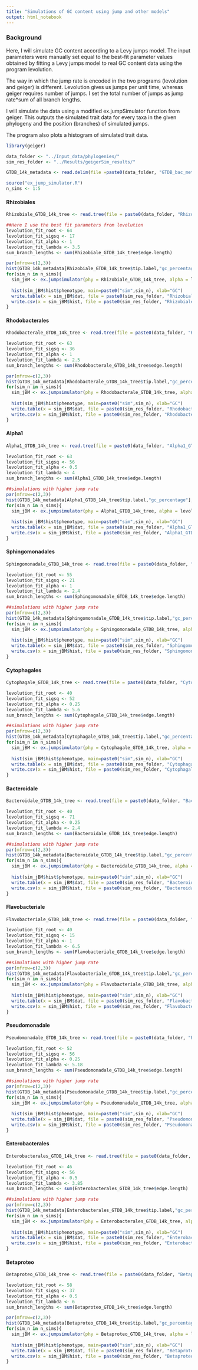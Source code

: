 ```yaml
---
title: "Simulations of GC content using jump and other models"
output: html_notebook
---
```


### Background
Here, I will simulate GC content according to a Levy jumps model. The input parameters were manually set equal to the best-fit parameter values obtained by fitting a Levy jumps model to real GC content data using the program levolution.

The way in which the jump rate is encoded in the two programs (levolution and geiger) is different. Levolution gives us jumps per unit time, whereas geiger requires number of jumps. I set the total number of jumps as jump rate*sum of all branch lengths.

I will simulate the data using a modified ex.jumpSimulator function from geiger. This outputs the simulated trait data for every taxa in the given phylogeny and the position (branches) of simulated jumps.

The program also plots a histogram of simulated trait data.

```r
library(geiger)

data_folder <- "../Input_data/phylogenies/"
sim_res_folder <- "../Results/geigerSim_results/"

GTDB_14k_metadata <- read.delim(file =paste0(data_folder, "GTDB_bac_metadata_r80_pruned0.01.tsv"), header = T, row.names = 1, stringsAsFactors = F)

source("ex_jump_simulator.R")
n_sims <- 1:5
```

#### Rhizobiales
```r
Rhizobiale_GTDB_14k_tree <- read.tree(file = paste0(data_folder, "Rhizobiale_GTDB_14k_tree.newick"))

##Here I use the best fit parameters from levolution 
levolution_fit_root <- 64
levolution_fit_sigsq <- 17
levolution_fit_alpha <- 1
levolution_fit_lambda <- 3.5
sum_branch_lengths <- sum(Rhizobiale_GTDB_14k_tree$edge.length)

par(mfrow=c(2,3))
hist(GTDB_14k_metadata[Rhizobiale_GTDB_14k_tree$tip.label,"gc_percentage"], main="actual", xlab="GC")
for(sim_n in n_sims){
  sim_jBM <- ex.jumpsimulator(phy = Rhizobiale_GTDB_14k_tree, alpha = levolution_fit_root, sigmasq.brown = levolution_fit_sigsq, sigmasq.jump = levolution_fit_alpha*levolution_fit_sigsq, jumps = levolution_fit_lambda*sum_branch_lengths)
  
  hist(sim_jBM$hist$phenotype, main=paste0("sim",sim_n), xlab="GC")
  write.table(x = sim_jBM$dat, file = paste0(sim_res_folder, "Rhizobiale_GTDB_14k_GC_config1_alpha1_geigerSim", sim_n, ".traits"), quote = F, row.names = T, col.names = F, sep = "\t")
  write.csv(x = sim_jBM$hist, file = paste0(sim_res_folder, "Rhizobiale_GTDB_14k_GC_config1_alpha1_geigerSim", sim_n, ".details"), quote = F, row.names = F)
}
```

#### Rhodobacterales
```r
Rhodobacterale_GTDB_14k_tree <- read.tree(file = paste0(data_folder, "Rhodobacterale_GTDB_14k_tree.newick"))

levolution_fit_root <- 63
levolution_fit_sigsq <- 36
levolution_fit_alpha <- 1
levolution_fit_lambda <- 2.5
sum_branch_lengths <- sum(Rhodobacterale_GTDB_14k_tree$edge.length)

par(mfrow=c(2,3))
hist(GTDB_14k_metadata[Rhodobacterale_GTDB_14k_tree$tip.label,"gc_percentage"], main="actual", xlab="GC")
for(sim_n in n_sims){
  sim_jBM <- ex.jumpsimulator(phy = Rhodobacterale_GTDB_14k_tree, alpha = levolution_fit_root, sigmasq.brown = levolution_fit_sigsq, sigmasq.jump = levolution_fit_alpha*levolution_fit_sigsq, jumps = levolution_fit_lambda*sum_branch_lengths)
  
  hist(sim_jBM$hist$phenotype, main=paste0("sim",sim_n), xlab="GC")
  write.table(x = sim_jBM$dat, file = paste0(sim_res_folder, "Rhodobacterale_GTDB_14k_GC_config1_alpha1_geigerSim", sim_n, ".traits"), quote = F, row.names = T, col.names = F, sep = "\t")
  write.csv(x = sim_jBM$hist, file = paste0(sim_res_folder, "Rhodobacterale_GTDB_14k_GC_config1_alpha1_geigerSim", sim_n, ".details"), quote = F, row.names = F)
}
```

#### Alpha1
```r
Alpha1_GTDB_14k_tree <- read.tree(file = paste0(data_folder, "Alpha1_GTDB_14k_tree.newick"))

levolution_fit_root <- 63
levolution_fit_sigsq <- 56
levolution_fit_alpha <- 0.5
levolution_fit_lambda <- 4
sum_branch_lengths <- sum(Alpha1_GTDB_14k_tree$edge.length)

##simulations with higher jump rate
par(mfrow=c(2,3))
hist(GTDB_14k_metadata[Alpha1_GTDB_14k_tree$tip.label,"gc_percentage"], main="actual", xlab="GC")
for(sim_n in n_sims){
  sim_jBM <- ex.jumpsimulator(phy = Alpha1_GTDB_14k_tree, alpha = levolution_fit_root, sigmasq.brown = levolution_fit_sigsq, sigmasq.jump = levolution_fit_alpha*levolution_fit_sigsq, jumps = levolution_fit_lambda*sum_branch_lengths)
  
  hist(sim_jBM$hist$phenotype, main=paste0("sim",sim_n), xlab="GC")
  write.table(x = sim_jBM$dat, file = paste0(sim_res_folder, "Alpha1_GTDB_14k_GC_config1_alpha",levolution_fit_alpha,"_geigerSim", sim_n, ".traits"), quote = F, row.names = T, col.names = F, sep = "\t")
  write.csv(x = sim_jBM$hist, file = paste0(sim_res_folder, "Alpha1_GTDB_14k_GC_config1_alpha",levolution_fit_alpha,"_geigerSim", sim_n, ".details"), quote = F, row.names = F)
}
```

#### Sphingomonadales
```r
Sphingomonadale_GTDB_14k_tree <- read.tree(file = paste0(data_folder, "Sphingomonadale_GTDB_14k_tree.newick"))

levolution_fit_root <- 55
levolution_fit_sigsq <- 21
levolution_fit_alpha <- 1
levolution_fit_lambda <- 2.4
sum_branch_lengths <- sum(Sphingomonadale_GTDB_14k_tree$edge.length)

##simulations with higher jump rate
par(mfrow=c(2,3))
hist(GTDB_14k_metadata[Sphingomonadale_GTDB_14k_tree$tip.label,"gc_percentage"], main="actual", xlab="GC")
for(sim_n in n_sims){
  sim_jBM <- ex.jumpsimulator(phy = Sphingomonadale_GTDB_14k_tree, alpha = levolution_fit_root, sigmasq.brown = levolution_fit_sigsq, sigmasq.jump = levolution_fit_alpha*levolution_fit_sigsq, jumps = levolution_fit_lambda*sum_branch_lengths)
  
  hist(sim_jBM$hist$phenotype, main=paste0("sim",sim_n), xlab="GC")
  write.table(x = sim_jBM$dat, file = paste0(sim_res_folder, "Sphingomonadale_GTDB_14k_GC_config1_alpha1_geigerSim", sim_n, ".traits"), quote = F, row.names = T, col.names = F, sep = "\t")
  write.csv(x = sim_jBM$hist, file = paste0(sim_res_folder, "Sphingomonadale_GTDB_14k_GC_config1_alpha1_geigerSim", sim_n, ".details"), quote = F, row.names = F)
}
```

#### Cytophagales
```r
Cytophagale_GTDB_14k_tree <- read.tree(file = paste0(data_folder, "Cytophagale_GTDB_14k_tree.newick"))

levolution_fit_root <- 40
levolution_fit_sigsq <- 52
levolution_fit_alpha <- 0.25
levolution_fit_lambda <- 5.6
sum_branch_lengths <- sum(Cytophagale_GTDB_14k_tree$edge.length)

##simulations with higher jump rate
par(mfrow=c(2,3))
hist(GTDB_14k_metadata[Cytophagale_GTDB_14k_tree$tip.label,"gc_percentage"], main="actual", xlab="GC")
for(sim_n in n_sims){
  sim_jBM <- ex.jumpsimulator(phy = Cytophagale_GTDB_14k_tree, alpha = levolution_fit_root, sigmasq.brown = levolution_fit_sigsq, sigmasq.jump = levolution_fit_alpha*levolution_fit_sigsq, jumps = levolution_fit_lambda*sum_branch_lengths)
  
  hist(sim_jBM$hist$phenotype, main=paste0("sim",sim_n), xlab="GC")
  write.table(x = sim_jBM$dat, file = paste0(sim_res_folder, "Cytophagale_GTDB_14k_GC_config1_alpha",levolution_fit_alpha,"_geigerSim", sim_n, ".traits"), quote = F, row.names = T, col.names = F, sep = "\t")
  write.csv(x = sim_jBM$hist, file = paste0(sim_res_folder, "Cytophagale_GTDB_14k_GC_config1_alpha",levolution_fit_alpha,"_geigerSim", sim_n, ".details"), quote = F, row.names = F)
}
```

#### Bacteroidale
```r
Bacteroidale_GTDB_14k_tree <- read.tree(file = paste0(data_folder, "Bacteroidale_GTDB_14k_tree.newick"))

levolution_fit_root <- 40
levolution_fit_sigsq <- 71
levolution_fit_alpha <- 0.25
levolution_fit_lambda <- 2.4
sum_branch_lengths <- sum(Bacteroidale_GTDB_14k_tree$edge.length)

##simulations with higher jump rate
par(mfrow=c(2,3))
hist(GTDB_14k_metadata[Bacteroidale_GTDB_14k_tree$tip.label,"gc_percentage"], main="actual", xlab="GC")
for(sim_n in n_sims){
  sim_jBM <- ex.jumpsimulator(phy = Bacteroidale_GTDB_14k_tree, alpha = levolution_fit_root, sigmasq.brown = levolution_fit_sigsq, sigmasq.jump = levolution_fit_alpha*levolution_fit_sigsq, jumps = levolution_fit_lambda*sum_branch_lengths)
  
  hist(sim_jBM$hist$phenotype, main=paste0("sim",sim_n), xlab="GC")
  write.table(x = sim_jBM$dat, file = paste0(sim_res_folder, "Bacteroidale_GTDB_14k_GC_config1_alpha",levolution_fit_alpha,"_geigerSim", sim_n, ".traits"), quote = F, row.names = T, col.names = F, sep = "\t")
  write.csv(x = sim_jBM$hist, file = paste0(sim_res_folder, "Bacteroidale_GTDB_14k_GC_config1_alpha",levolution_fit_alpha,"_geigerSim", sim_n, ".details"), quote = F, row.names = F)
}
```

#### Flavobacteriale
```r
Flavobacteriale_GTDB_14k_tree <- read.tree(file = paste0(data_folder, "Flavobacteriale_GTDB_14k_tree.newick"))

levolution_fit_root <- 40
levolution_fit_sigsq <- 15
levolution_fit_alpha <- 1
levolution_fit_lambda <- 6.5
sum_branch_lengths <- sum(Flavobacteriale_GTDB_14k_tree$edge.length)

##simulations with higher jump rate
par(mfrow=c(2,3))
hist(GTDB_14k_metadata[Flavobacteriale_GTDB_14k_tree$tip.label,"gc_percentage"], main="actual", xlab="GC")
for(sim_n in n_sims){
  sim_jBM <- ex.jumpsimulator(phy = Flavobacteriale_GTDB_14k_tree, alpha = levolution_fit_root, sigmasq.brown = levolution_fit_sigsq, sigmasq.jump = levolution_fit_alpha*levolution_fit_sigsq, jumps = levolution_fit_lambda*sum_branch_lengths)
  
  hist(sim_jBM$hist$phenotype, main=paste0("sim",sim_n), xlab="GC")
  write.table(x = sim_jBM$dat, file = paste0(sim_res_folder, "Flavobacteriale_GTDB_14k_GC_config1_alpha",levolution_fit_alpha,"_geigerSim", sim_n, ".traits"), quote = F, row.names = T, col.names = F, sep = "\t")
  write.csv(x = sim_jBM$hist, file = paste0(sim_res_folder, "Flavobacteriale_GTDB_14k_GC_config1_alpha",levolution_fit_alpha,"_geigerSim", sim_n, ".details"), quote = F, row.names = F)
}
```

#### Pseudomonadale
```r
Pseudomonadale_GTDB_14k_tree <- read.tree(file = paste0(data_folder, "Pseudomonadale_GTDB_14k_tree.newick"))

levolution_fit_root <- 52
levolution_fit_sigsq <- 56
levolution_fit_alpha <- 0.25
levolution_fit_lambda <- 5.18
sum_branch_lengths <- sum(Pseudomonadale_GTDB_14k_tree$edge.length)

##simulations with higher jump rate
par(mfrow=c(2,3))
hist(GTDB_14k_metadata[Pseudomonadale_GTDB_14k_tree$tip.label,"gc_percentage"], main="actual", xlab="GC")
for(sim_n in n_sims){
  sim_jBM <- ex.jumpsimulator(phy = Pseudomonadale_GTDB_14k_tree, alpha = levolution_fit_root, sigmasq.brown = levolution_fit_sigsq, sigmasq.jump = levolution_fit_alpha*levolution_fit_sigsq, jumps = levolution_fit_lambda*sum_branch_lengths)
  
  hist(sim_jBM$hist$phenotype, main=paste0("sim",sim_n), xlab="GC")
  write.table(x = sim_jBM$dat, file = paste0(sim_res_folder, "Pseudomonadale_GTDB_14k_GC_config1_alpha",levolution_fit_alpha,"_geigerSim", sim_n, ".traits"), quote = F, row.names = T, col.names = F, sep = "\t")
  write.csv(x = sim_jBM$hist, file = paste0(sim_res_folder, "Pseudomonadale_GTDB_14k_GC_config1_alpha",levolution_fit_alpha,"_geigerSim", sim_n, ".details"), quote = F, row.names = F)
}
```

#### Enterobacterales
```r
Enterobacterales_GTDB_14k_tree <- read.tree(file = paste0(data_folder, "Enterobacterales_GTDB_14k_tree.newick"))

levolution_fit_root <- 46
levolution_fit_sigsq <- 56
levolution_fit_alpha <- 0.5
levolution_fit_lambda <- 3.85
sum_branch_lengths <- sum(Enterobacterales_GTDB_14k_tree$edge.length)

##simulations with higher jump rate
par(mfrow=c(2,3))
hist(GTDB_14k_metadata[Enterobacterales_GTDB_14k_tree$tip.label,"gc_percentage"], main="actual", xlab="GC")
for(sim_n in n_sims){
  sim_jBM <- ex.jumpsimulator(phy = Enterobacterales_GTDB_14k_tree, alpha = levolution_fit_root, sigmasq.brown = levolution_fit_sigsq, sigmasq.jump = levolution_fit_alpha*levolution_fit_sigsq, jumps = levolution_fit_lambda*sum_branch_lengths)
  
  hist(sim_jBM$hist$phenotype, main=paste0("sim",sim_n), xlab="GC")
  write.table(x = sim_jBM$dat, file = paste0(sim_res_folder, "Enterobacterales_GTDB_14k_GC_config1_alpha",levolution_fit_alpha,"_geigerSim", sim_n, ".traits"), quote = F, row.names = T, col.names = F, sep = "\t")
  write.csv(x = sim_jBM$hist, file = paste0(sim_res_folder, "Enterobacterales_GTDB_14k_GC_config1_alpha",levolution_fit_alpha,"_geigerSim", sim_n, ".details"), quote = F, row.names = F)
}
```

#### Betaproteo
```r
Betaproteo_GTDB_14k_tree <- read.tree(file = paste0(data_folder, "Betaproteo_GTDB_14k_tree.newick"))

levolution_fit_root <- 58
levolution_fit_sigsq <- 37
levolution_fit_alpha <- 0.5
levolution_fit_lambda <- 6
sum_branch_lengths <- sum(Betaproteo_GTDB_14k_tree$edge.length)

par(mfrow=c(2,3))
hist(GTDB_14k_metadata[Betaproteo_GTDB_14k_tree$tip.label,"gc_percentage"], main="actual", xlab="GC")
for(sim_n in n_sims){
  sim_jBM <- ex.jumpsimulator(phy = Betaproteo_GTDB_14k_tree, alpha = levolution_fit_root, sigmasq.brown = levolution_fit_sigsq, sigmasq.jump = levolution_fit_alpha*levolution_fit_sigsq, jumps = levolution_fit_lambda*sum_branch_lengths)
  
  hist(sim_jBM$hist$phenotype, main=paste0("sim",sim_n), xlab="GC")
  write.table(x = sim_jBM$dat, file = paste0(sim_res_folder, "Betaproteo_GTDB_14k_GC_config1_alpha",levolution_fit_alpha,"_geigerSim", sim_n, ".traits"), quote = F, row.names = T, col.names = F, sep = "\t")
  write.csv(x = sim_jBM$hist, file = paste0(sim_res_folder, "Betaproteo_GTDB_14k_GC_config1_alpha",levolution_fit_alpha,"_geigerSim", sim_n, ".details"), quote = F, row.names = F)
}
```